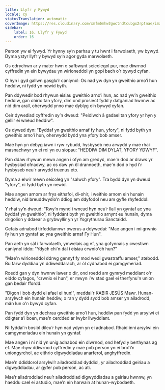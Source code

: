```yaml
---
title: Llyfr y Fywyd
locale: cy
statusTranslation: automatic
coverImage: https://res.cloudinary.com/xmfm6mhw3gwctndtcubgx2rptnae/image/upload/v1740468922/small_cover_tratado_de_psicologia_revolucionaria_a4c0dca4e0.webp
sidebar:
    label: 16. Llyfr y Fywyd
    order: 16
---
```

Person yw ei fywyd. Yr hynny sy’n parhau y tu hwnt i farwolaeth, yw bywyd. Dyma ystyr llyfr y bywyd sy’n agor gyda marwolaeth.

Os edrychwn ar y mater hwn o safbwynt seicolegol pur, mae diwrnod cyffredin yn ein bywydau yn wirioneddol yn gopi bach o’r bywyd cyfan.

O hyn i gyd gallwn gasglu’r canlynol: Os nad yw dyn yn gweithio arno’i hun heddiw, ni fydd yn newid byth.

Pan ddywedir bod rhywun eisiau gweithio arno’i hun, ac nad yw’n gweithio heddiw, gan ohirio tan yfory, dim ond prosiect fydd y datganiad hwnnw ac nid dim arall, oherwydd ynno mae dyblyg o’n bywyd cyfan.

Ceir dywediad cyffredin sy’n dweud: "Peidiwch â gadael tan yfory yr hyn y gellir ei wneud heddiw".

Os dywed dyn: "Byddaf yn gweithio arnaf fy hun, yfory", ni fydd byth yn gweithio arno'i hun, oherwydd bydd yna yfory bob amser.

Mae hyn yn debyg iawn i ryw rybudd, hysbyseb neu arwydd y mae rhai masnachwyr yn ei roi yn eu siopau: "HEDDIW DIM DYLAT, YFORY YDWYF".

Pan ddaw rhywun mewn angen i ofyn am gredyd, mae'n dod ar draws yr hysbysiad ofnadwy, ac os daw yn ôl drannoeth, mae'n dod o hyd i'r hysbyseb neu'r arwydd truenus eto.

Dyma a elwir mewn seicoleg yn "salwch yfory". Tra bydd dyn yn dweud "yfory", ni fydd byth yn newid.

Mae angen arnom ar frys eithafol, di-ohir, i weithio arnom ein hunain heddiw, nid breuddwydio’n ddiog am ddyfodol neu am gyfle rhyfeddol.

Y rhai sy’n dweud: "Rwy’n mynd i wneud hyn neu’r llall yn gyntaf ac yna byddaf yn gweithio", ni fyddant byth yn gweithio arnynt eu hunain, dyma drigolion y ddaear a grybwyllir yn yr Ysgrythurau Sanctaidd.

Cefais adnabod tirfeddiannwr pwerus a ddywedai: "Mae angen i mi grwnio fy hun yn gyntaf ac yna gweithio arnaf Fy Hun".

Pan aeth yn sâl i farwolaeth, ymwelais ag ef, yna gofynnais y cwestiwn canlynol iddo: "Ydych chi'n dal i eisiau crwnio'ch hun?"

"Mae'n wirioneddol ddrwg gennyf fy mod wedi gwastraffu amser," atebodd. Bu farw dyddiau yn ddiweddarach, ar ôl cydnabod ei gamgymeriad.

Roedd gan y dyn hwnnw lawer o dir, ond roedd am gymryd meddiant o'r eiddo cyfagos, "crwnio ei hun", er mwyn i'w stad gael ei therfynu'n union gan bedair ffordd.

"Digon i bob dydd ei afael ei hun!", meddai'r KABIR JESÚS Mawr. Hunan-arsylwch ein hunain heddiw, o ran y dydd sydd bob amser yn ailadrodd, mân lun o'n bywyd cyfan.

Pan fydd dyn yn dechrau gweithio arno’i hun, heddiw pan fydd yn arsylwi ei ddigter a’i boen, mae’n cerdded ar lwybr llwyddiant.

Ni fyddai’n bosibl dileu’r hyn nad ydym yn ei adnabod. Rhaid inni arsylwi ein camgymeriadau ein hunain yn gyntaf.

Mae angen i ni nid yn unig adnabod ein diwrnod, ond hefyd y berthynas ag ef. Mae rhyw ddiwrnod cyffredin y mae pob person yn ei brofi’n uniongyrchol, ac eithrio digwyddiadau anarferol, anghyffredin.

Mae’n ddiddorol arsylwi’r ailadroddiad dyddiol, yr ailadroddiad geiriau a digwyddiadau, ar gyfer pob person, ac ati.

Mae’r ailadroddiad neu’r ailadroddiad digwyddiadau a geiriau hwnnw, yn haeddu cael ei astudio, mae’n ein harwain at hunan-wybodaeth.

